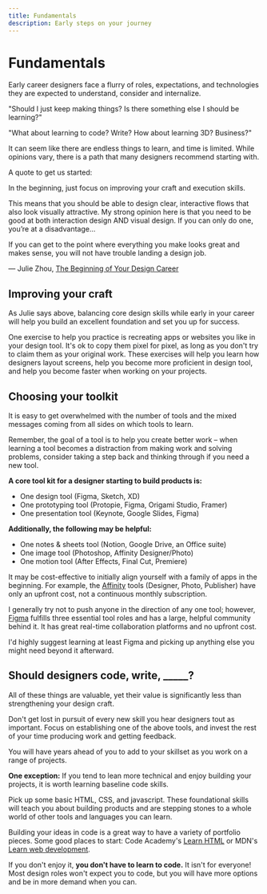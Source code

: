 ```yaml
---
title: Fundamentals
description: Early steps on your journey
---
```


# Fundamentals

Early career designers face a flurry of roles, expectations, and technologies they are expected to understand, consider and internalize.

"Should I just keep making things? Is there something else I should be learning?"

"What about learning to code? Write? How about learning 3D? Business?"

It can seem like there are endless things to learn, and time is limited. While opinions vary, there is a path that many designers recommend starting with.

A quote to get us started:

In the beginning, just focus on improving your craft and execution skills.

This means that you should be able to design clear, interactive flows that also look visually attractive. My strong opinion here is that you need to be good at both interaction design AND visual design. If you can only do one, you’re at a disadvantage...

If you can get to the point where everything you make looks great and makes sense, you will not have trouble landing a design job.

— Julie Zhou, [The Beginning of Your Design Career](https://medium.com/the-year-of-the-looking-glass/the-beginning-of-your-design-career-549828025494)

## Improving your craft

As Julie says above, balancing core design skills while early in your career will help you build an excellent foundation and set you up for success.

One exercise to help you practice is recreating apps or websites you like in your design tool. It's ok to copy them pixel for pixel, as long as you don't try to claim them as your original work. These exercises will help you learn how designers layout screens, help you become more proficient in design tool, and help you become faster when working on your projects.

## Choosing your toolkit

It is easy to get overwhelmed with the number of tools and the mixed messages coming from all sides on which tools to learn.

Remember, the goal of a tool is to help you create better work – when learning a tool becomes a distraction from making work and solving problems, consider taking a step back and thinking through if you need a new tool.

**A core tool kit for a designer starting to build products is:**

- One design tool (Figma, Sketch, XD)
- One prototyping tool (Protopie, Figma, Origami Studio, Framer)
- One presentation tool (Keynote, Google Slides, Figma)

**Additionally, the following may be helpful:**

- One notes & sheets tool (Notion, Google Drive, an Office suite)
- One image tool (Photoshop, Affinity Designer/Photo)
- One motion tool (After Effects, Final Cut, Premiere)

It may be cost-effective to initially align yourself with a family of apps in the beginning. For example, the [Affinity](https://affinity.serif.com/en-us/) tools (Designer, Photo, Publisher) have only an upfront cost, not a continuous monthly subscription.

I generally try not to push anyone in the direction of any one tool; however, [Figma](https://www.figma.com/) fulfills three essential tool roles and has a large, helpful community behind it. It has great real-time collaboration platforms and no upfront cost.

I'd highly suggest learning at least Figma and picking up anything else you might need beyond it afterward.

## Should designers code, write, \_\_\_\_\_?

All of these things are valuable, yet their value is significantly less than strengthening your design craft.

Don't get lost in pursuit of every new skill you hear designers tout as important. Focus on establishing one of the above tools, and invest the rest of your time producing work and getting feedback.

You will have years ahead of you to add to your skillset as you work on a range of projects.

**One exception:** If you tend to lean more technical and enjoy building your projects, it is worth learning baseline code skills.

Pick up some basic HTML, CSS, and javascript. These foundational skills will teach you about building products and are stepping stones to a whole world of other tools and languages you can learn.

Building your ideas in code is a great way to have a variety of portfolio pieces. Some good places to start: Code Academy's [Learn HTML](https://www.codecademy.com/learn/learn-html) or MDN's [Learn web development](https://developer.mozilla.org/en-US/docs/Learn).

If you don't enjoy it, **you don't have to learn to code.** It isn't for everyone! Most design roles won't expect you to code, but you will have more options and be in more demand when you can.

